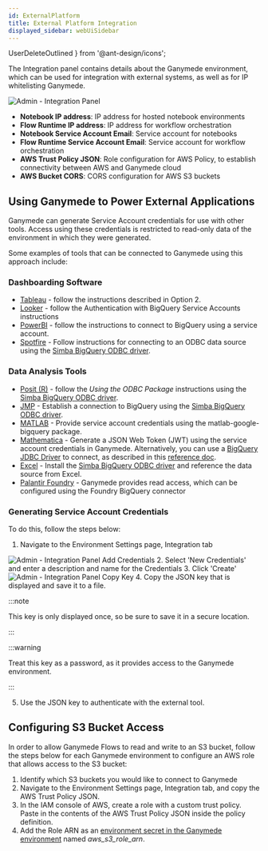 ```yaml
---
id: ExternalPlatform
title: External Platform Integration
displayed_sidebar: webUiSidebar
---
```


  UserDeleteOutlined
} from '@ant-design/icons';

The Integration panel contains details about the Ganymede environment, which can be used for integration with external systems, as well as for IP whitelisting Ganymede.

<img alt="Admin - Integration Panel" src="https://ganymede-bio.mo.cloudinary.net/apiServer/IntegrationPanel_20241115.png" />
&nbsp;

- **Notebook IP address**: IP address for hosted notebook environments
- **Flow Runtime IP address**: IP address for workflow orchestration
- **Notebook Service Account Email**: Service account for notebooks
- **Flow Runtime Service Account Email**: Service account for workflow orchestration
- **AWS Trust Policy JSON**: Role configuration for AWS Policy, to establish connectivity between AWS and Ganymede cloud
- **AWS Bucket CORS**: CORS configuration for AWS S3 buckets

## Using Ganymede to Power External Applications

Ganymede can generate Service Account credentials for use with other tools. Access using these credentials is restricted to read-only data of the environment in which they were generated.

Some examples of tools that can be connected to Ganymede using this approach include:

### Dashboarding Software
- [Tableau](https://help.tableau.com/current/pro/desktop/en-us/examples_googlebigquery.htm) - follow the instructions described in Option 2.
- [Looker](https://cloud.google.com/looker/docs/db-config-google-bigquery#authentication_with_bigquery_service_accounts) - follow the Authentication with BigQuery Service Accounts instructions
- [PowerBI](https://learn.microsoft.com/en-us/power-query/connectors/google-bigquery) - follow the instructions to connect to BigQuery using a service account.
- [Spotfire](https://community.spotfire.com/articles/spotfire/spotfire-and-odbc-data-sources/) - Follow instructions for connecting to an ODBC data source using the [Simba BigQuery ODBC driver](https://cloud.google.com/bigquery/docs/reference/odbc-jdbc-drivers).

### Data Analysis Tools
- [Posit (R)](https://solutions.posit.co/connections/db/databases/big-query/) - follow the *Using the ODBC Package* instructions using the [Simba BigQuery ODBC driver](https://cloud.google.com/bigquery/docs/reference/odbc-jdbc-drivers).
- [JMP](https://community.jmp.com/t5/Discussions/ODBC-connection-to-Google-BigQuery/td-p/346253) - Establish a connection to BigQuery using the [Simba BigQuery ODBC driver](https://cloud.google.com/bigquery/docs/reference/odbc-jdbc-drivers).
- [MATLAB](https://github.com/mathworks-ref-arch/matlab-google-bigquery/blob/main/Documentation/Authentication.md) - Provide service account credentials using the matlab-google-bigquery package.
- [Mathematica](https://mathematica.stackexchange.com/questions/231524/generating-google-bigquery-api-access-token-in-wolfram-language) - Generate a JSON Web Token (JWT) using the service account credentials in Ganymede.  Alternatively, you can use a [BigQuery JDBC Driver](https://cloud.google.com/bigquery/docs/reference/odbc-jdbc-drivers) to connect, as described in this [reference doc](https://reference.wolfram.com/language/DatabaseLink/tutorial/DatabaseConnections.html).
- [Excel](https://cloud.google.com/blog/products/bigquery/how-to-connect-bigquery-to-microsoft-excel-and-other-apps-with-our-new-odbc-driver) - Install the [Simba BigQuery ODBC driver](https://cloud.google.com/bigquery/docs/reference/odbc-jdbc-drivers) and reference the data source from Excel.
- [Palantir Foundry](https://www.palantir.com/docs/foundry/available-connectors/bigquery/) - Ganymede provides read access, which can be configured using the Foundry BigQuery connector

### Generating Service Account Credentials

To do this, follow the steps below:
1. Navigate to the Environment Settings page, Integration tab
<img alt="Admin - Integration Panel Add Credentials" src="https://ganymede-bio.mo.cloudinary.net/apiServer/ExportCredentals_NewCredentials20241114.png" />
2. Select 'New Credentials' and enter a description and name for the Credentials
3. Click 'Create'
<img alt="Admin - Integration Panel Copy Key" src="https://ganymede-bio.mo.cloudinary.net/apiServer/ExportCredentals_CopyKey20241114.png" />
4. Copy the JSON key that is displayed and save it to a file.

:::note

This key is only displayed once, so be sure to save it in a secure location.

:::

:::warning

Treat this key as a password, as it provides access to the Ganymede environment.

:::

5. Use the JSON key to authenticate with the external tool.

## Configuring S3 Bucket Access

In order to allow Ganymede Flows to read and write to an S3 bucket, follow the steps below for each Ganymede environment to configure an AWS role that allows access to the S3 bucket:

1. Identify which S3 buckets you would like to connect to Ganymede
2. Navigate to the Environment Settings page, Integration tab, and copy the AWS Trust Policy JSON.
3. In the IAM console of AWS, create a role with a custom trust policy.   Paste in the contents of the AWS Trust Policy JSON inside the policy definition.
4. Add the Role ARN as an [environment secret in the Ganymede environment](./AdminControls.mdx#secrets-panel) named _aws_s3_role_arn_.
